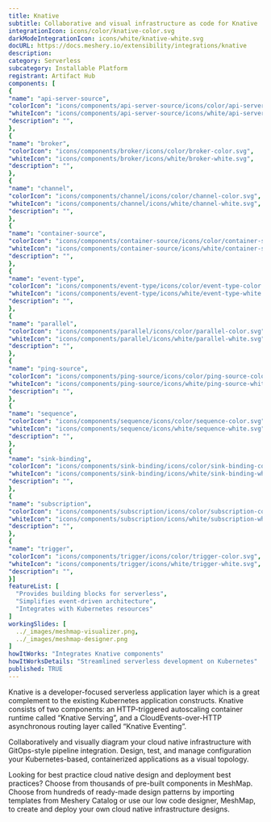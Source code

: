 ```yaml
---
title: Knative
subtitle: Collaborative and visual infrastructure as code for Knative
integrationIcon: icons/color/knative-color.svg
darkModeIntegrationIcon: icons/white/knative-white.svg
docURL: https://docs.meshery.io/extensibility/integrations/knative
description: 
category: Serverless
subcategory: Installable Platform
registrant: Artifact Hub
components: [
{
"name": "api-server-source",
"colorIcon": "icons/components/api-server-source/icons/color/api-server-source-color.svg",
"whiteIcon": "icons/components/api-server-source/icons/white/api-server-source-white.svg",
"description": "",
},
{
"name": "broker",
"colorIcon": "icons/components/broker/icons/color/broker-color.svg",
"whiteIcon": "icons/components/broker/icons/white/broker-white.svg",
"description": "",
},
{
"name": "channel",
"colorIcon": "icons/components/channel/icons/color/channel-color.svg",
"whiteIcon": "icons/components/channel/icons/white/channel-white.svg",
"description": "",
},
{
"name": "container-source",
"colorIcon": "icons/components/container-source/icons/color/container-source-color.svg",
"whiteIcon": "icons/components/container-source/icons/white/container-source-white.svg",
"description": "",
},
{
"name": "event-type",
"colorIcon": "icons/components/event-type/icons/color/event-type-color.svg",
"whiteIcon": "icons/components/event-type/icons/white/event-type-white.svg",
"description": "",
},
{
"name": "parallel",
"colorIcon": "icons/components/parallel/icons/color/parallel-color.svg",
"whiteIcon": "icons/components/parallel/icons/white/parallel-white.svg",
"description": "",
},
{
"name": "ping-source",
"colorIcon": "icons/components/ping-source/icons/color/ping-source-color.svg",
"whiteIcon": "icons/components/ping-source/icons/white/ping-source-white.svg",
"description": "",
},
{
"name": "sequence",
"colorIcon": "icons/components/sequence/icons/color/sequence-color.svg",
"whiteIcon": "icons/components/sequence/icons/white/sequence-white.svg",
"description": "",
},
{
"name": "sink-binding",
"colorIcon": "icons/components/sink-binding/icons/color/sink-binding-color.svg",
"whiteIcon": "icons/components/sink-binding/icons/white/sink-binding-white.svg",
"description": "",
},
{
"name": "subscription",
"colorIcon": "icons/components/subscription/icons/color/subscription-color.svg",
"whiteIcon": "icons/components/subscription/icons/white/subscription-white.svg",
"description": "",
},
{
"name": "trigger",
"colorIcon": "icons/components/trigger/icons/color/trigger-color.svg",
"whiteIcon": "icons/components/trigger/icons/white/trigger-white.svg",
"description": "",
}]
featureList: [
  "Provides building blocks for serverless",
  "Simplifies event-driven architecture",
  "Integrates with Kubernetes resources"
]
workingSlides: [
  ../_images/meshmap-visualizer.png,
  ../_images/meshmap-designer.png
]
howItWorks: "Integrates Knative components"
howItWorksDetails: "Streamlined serverless development on Kubernetes"
published: TRUE
---
```

<p>
Knative is a developer-focused serverless application layer which is a great complement to the existing Kubernetes application constructs. Knative consists of two components: an HTTP-triggered autoscaling container runtime called “Knative Serving”, and a CloudEvents-over-HTTP asynchronous routing layer called “Knative Eventing”.
</p>
<p>
    Collaboratively and visually diagram your cloud native infrastructure with GitOps-style pipeline integration. Design, test, and manage configuration your Kubernetes-based, containerized applications as a visual topology.
</p>
<p>
    Looking for best practice cloud native design and deployment best practices? Choose from thousands of pre-built components in MeshMap. Choose from hundreds of ready-made design patterns by importing templates from Meshery Catalog or use our low code designer, MeshMap, to create and deploy your own cloud native infrastructure designs.
</p>
